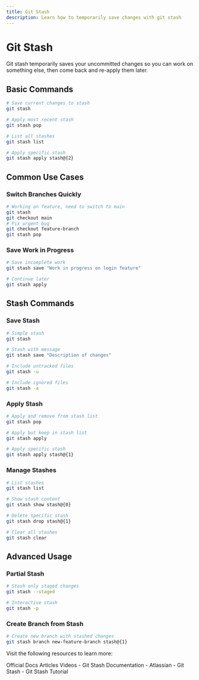 ```yaml
---
title: Git Stash
description: Learn how to temporarily save changes with git stash
---
```


# Git Stash

Git stash temporarily saves your uncommitted changes so you can work on something else, then come back and re-apply them later.

## Basic Commands

```bash
# Save current changes to stash
git stash

# Apply most recent stash
git stash pop

# List all stashes
git stash list

# Apply specific stash
git stash apply stash@{2}
```

## Common Use Cases

### Switch Branches Quickly
```bash
# Working on feature, need to switch to main
git stash
git checkout main
# Fix urgent bug
git checkout feature-branch
git stash pop
```

### Save Work in Progress
```bash
# Save incomplete work
git stash save "Work in progress on login feature"

# Continue later
git stash apply
```

## Stash Commands

### Save Stash
```bash
# Simple stash
git stash

# Stash with message
git stash save "Description of changes"

# Include untracked files
git stash -u

# Include ignored files
git stash -a
```

### Apply Stash
```bash
# Apply and remove from stash list
git stash pop

# Apply but keep in stash list
git stash apply

# Apply specific stash
git stash apply stash@{1}
```

### Manage Stashes
```bash
# List stashes
git stash list

# Show stash content
git stash show stash@{0}

# Delete specific stash
git stash drop stash@{1}

# Clear all stashes
git stash clear
```

## Advanced Usage

### Partial Stash
```bash
# Stash only staged changes
git stash --staged

# Interactive stash
git stash -p
```

### Create Branch from Stash
```bash
# Create new branch with stashed changes
git stash branch new-feature-branch stash@{1}
```

Visit the following resources to learn more:

<Tabs defaultValue="official">
<TabsList>
<TabsTrigger value="official">Official Docs</TabsTrigger>
<TabsTrigger value="article">Articles</TabsTrigger>
<TabsTrigger value="video">Videos</TabsTrigger>
</TabsList>

<TabsContent value="official">
- <Link href="https://git-scm.com/docs/git-stash">Git Stash Documentation</Link>
</TabsContent>
<TabsContent value="article">
- <Link href="https://www.atlassian.com/git/tutorials/saving-changes/git-stash">Atlassian - Git Stash</Link>
</TabsContent>
<TabsContent value="video">
- <Link href="https://www.youtube.com/watch?v=KLEDKgMmbBI">Git Stash Tutorial</Link>
</TabsContent>
</Tabs>
